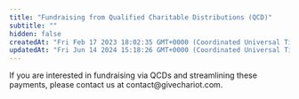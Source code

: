 ```yaml
---
title: "Fundraising from Qualified Charitable Distributions (QCD)"
subtitle: ""
hidden: false
createdAt: "Fri Feb 17 2023 18:02:35 GMT+0000 (Coordinated Universal Time)"
updatedAt: "Fri Jun 14 2024 15:18:26 GMT+0000 (Coordinated Universal Time)"
---
```


<Info>
  If you are interested in fundraising via QCDs and streamlining these payments, please contact us at contact@givechariot.com.
</Info>
